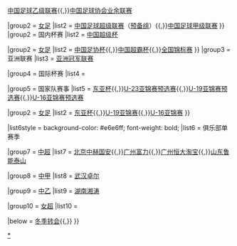 {{Navbox
|name   = 2017年中国足球
|title  = [[2017年中国足球|2017年]][[中国足球运动|中国足球]]
|above  = {{align|left|&nbsp;« {{smaller|[[Template:2016年中国足球|2016]]}} }} {{align|right|{{smaller|[[Template:2018年中国足球|2018]]}} »&nbsp;}}

<!-- NBSPs prevent wrapping-->
|group1 = 国内联赛
|list1  = 
{{Navbox subgroup
|group1 = [[中国足球超级联赛|男足]]
|list1 = [[2017年中国足球超级联赛|中国足球超级联赛]]（[[2017年中国足球超级联赛预备队联赛|预备组]]）{{,}}[[2017年中国足球甲级联赛|中国足球甲级联赛]]（[[2017年中国足球甲级联赛预备队联赛|预备组]]）{{,}}[[2017年中国足球乙级联赛|中国足球乙级联赛]]{{,}}[[2017年中国足球协会业余联赛|中国足球协会业余联赛]] 

|group2 = [[中国女子足球超级联赛|女足]]
|list2 = [[2017年中国女子足球超级联赛|中国足球超级联赛]]（[[2017年中国女子足球超级联赛预备队联赛|预备组]]）{{,}}[[2017年中国女子足球甲级联赛|中国足球甲级联赛]]
}}
|group2 = 国内杯赛
|list2  = 
{{Navbox subgroup
|group1 = [[中國足協盃|男足]]
|list1 = [[2017年中国足协杯|中国足协杯]]{{,}}[[2017年中国足球协会超级杯|中国超级杯]]

|group2 = [[中国女子足协杯|女足]]
|list2 = [[2017年中国女子足协杯|中国足协杯]]{{,}}[[2017年中国女子足球超霸杯|中国超霸杯]]{{,}}[[2017年全国女子足球锦标赛|全国锦标赛]]
}}
|group3 = 亚洲联赛
|list3  = [[2017年亚足联冠军联赛|亚洲冠军联赛]]

|group4 = 国际杯赛
|list4  = 

|group5 = 国家队赛事
|list5  = 
{{Navbox subgroup
|group1 = [[中国国家足球队|男足]]
|list1 = [[2018年世界盃資格賽亞洲區第三輪|世界杯预选赛]]{{,}}[[2017年東亞盃|东亚杯]]{{,}}[[2018年亞足聯U-23錦標賽資格賽|U-23亚锦赛预选赛]]{{,}}[[2018年亞足聯U-19錦標賽外圍賽|U-19亚锦赛预选赛]]{{,}}[[2018年亞足聯U-16錦標賽外圍賽|U-16亚锦赛预选赛]]

|group2 = [[中国国家女子足球队|女足]]
|list2 = [[2017年女子东亚杯足球赛|东亚杯]]{{,}}[[2017年亞足聯U-19女子錦標賽|U-19亚锦赛]]{{,}}[[2017年亞足聯U-16女子錦標賽|U-16亚锦赛]]
}}

|list6style = background-color: #e6e6ff; font-weight: bold;
|list6 = 俱乐部单赛季

|group7 = [[2017年中国足球超级联赛|中超]]
|list7  = [[北京中赫国安足球俱乐部2017赛季|北京中赫国安]]{{,}}[[广州富力足球俱乐部2017赛季|广州富力]]{{,}}[[广州恒大淘宝足球俱乐部2017赛季|广州恒大淘宝]]{{,}}[[山东鲁能泰山足球俱乐部2017赛季|山东鲁能泰山]]

|group8 = [[2017年中国足球甲级联赛|中甲]]
|list8  = [[武汉卓尔足球俱乐部2017赛季|武汉卓尔]]


|group9 = [[2017年中国足球乙级联赛|中乙]]
|list9  = [[湖南湘涛足球俱乐部2017赛季|湖南湘涛]]

|group10 = [[2017年中国女子足球超级联赛|女超]]
|list10  = 

|below  = [[2017年中国足球冬季转会列表|冬季转会]]{{,}}{{le|2017年中国足球夏季转会列表|List of Chinese football transfers summer 2017|夏季转会}}
}}<noinclude>
[[Category:2017年中国足球模板|*]]
</noinclude>